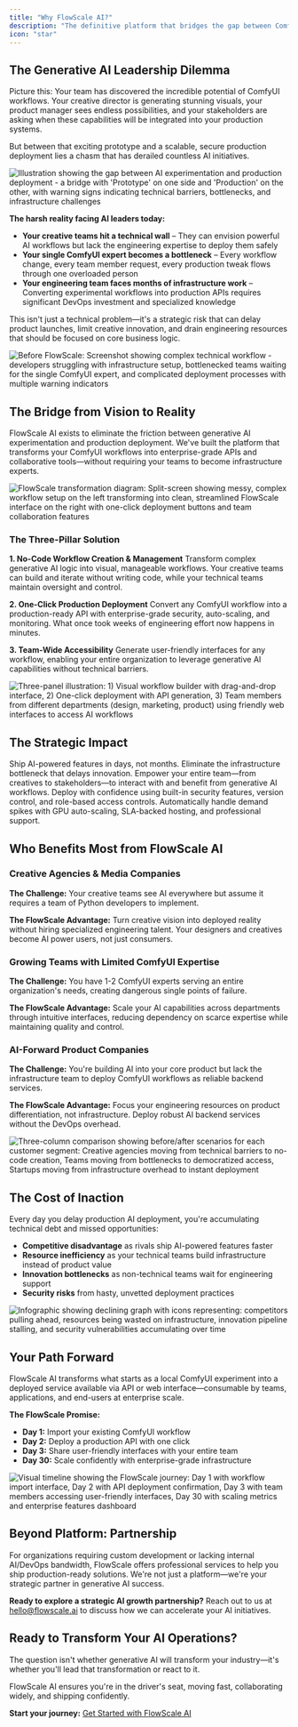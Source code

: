 ```yaml
---
title: "Why FlowScale AI?"
description: "The definitive platform that bridges the gap between ComfyUI experimentation and production-ready generative AI deployment"
icon: "star"
---
```


## The Generative AI Leadership Dilemma

Picture this: Your team has discovered the incredible potential of ComfyUI workflows. Your creative director is generating stunning visuals, your product manager sees endless possibilities, and your stakeholders are asking when these capabilities will be integrated into your production systems. 

But between that exciting prototype and a scalable, secure production deployment lies a chasm that has derailed countless AI initiatives.

<Frame>
  <img src="/images/why-flowscale/ai-leadership-challenge.png" alt="Illustration showing the gap between AI experimentation and production deployment - a bridge with 'Prototype' on one side and 'Production' on the other, with warning signs indicating technical barriers, bottlenecks, and infrastructure challenges" />
</Frame>

**The harsh reality facing AI leaders today:**

- **Your creative teams hit a technical wall** – They can envision powerful AI workflows but lack the engineering expertise to deploy them safely
- **Your single ComfyUI expert becomes a bottleneck** – Every workflow change, every team member request, every production tweak flows through one overloaded person
- **Your engineering team faces months of infrastructure work** – Converting experimental workflows into production APIs requires significant DevOps investment and specialized knowledge

This isn't just a technical problem—it's a strategic risk that can delay product launches, limit creative innovation, and drain engineering resources that should be focused on core business logic.

<Frame>
  <img src="/images/why-flowscale/before-flowscale.png" alt="Before FlowScale: Screenshot showing complex technical workflow - developers struggling with infrastructure setup, bottlenecked teams waiting for the single ComfyUI expert, and complicated deployment processes with multiple warning indicators" />
</Frame>

## The Bridge from Vision to Reality

FlowScale AI exists to eliminate the friction between generative AI experimentation and production deployment. We've built the platform that transforms your ComfyUI workflows into enterprise-grade APIs and collaborative tools—without requiring your teams to become infrastructure experts.

<Frame>
  <img src="/images/why-flowscale/flowscale-transformation.png" alt="FlowScale transformation diagram: Split-screen showing messy, complex workflow setup on the left transforming into clean, streamlined FlowScale interface on the right with one-click deployment buttons and team collaboration features" />
</Frame>

### The Three-Pillar Solution

**1. No-Code Workflow Creation & Management**
Transform complex generative AI logic into visual, manageable workflows. Your creative teams can build and iterate without writing code, while your technical teams maintain oversight and control.

**2. One-Click Production Deployment**
Convert any ComfyUI workflow into a production-ready API with enterprise-grade security, auto-scaling, and monitoring. What once took weeks of engineering effort now happens in minutes.

**3. Team-Wide Accessibility**
Generate user-friendly interfaces for any workflow, enabling your entire organization to leverage generative AI capabilities without technical barriers.

<Frame>
  <img src="/images/why-flowscale/three-pillar-solution.png" alt="Three-panel illustration: 1) Visual workflow builder with drag-and-drop interface, 2) One-click deployment with API generation, 3) Team members from different departments (design, marketing, product) using friendly web interfaces to access AI workflows" />
</Frame>

## The Strategic Impact

<CardGroup cols={2}>
  <Card title="Accelerated Time-to-Market" icon="rocket">
    Ship AI-powered features in days, not months. Eliminate the infrastructure bottleneck that delays innovation.
  </Card>
  <Card title="Democratized AI Access" icon="users">
    Empower your entire team—from creatives to stakeholders—to interact with and benefit from generative AI workflows.
  </Card>
  <Card title="Enterprise-Grade Security" icon="shield">
    Deploy with confidence using built-in security features, version control, and role-based access controls.
  </Card>
  <Card title="Scalable Infrastructure" icon="server">
    Automatically handle demand spikes with GPU auto-scaling, SLA-backed hosting, and professional support.
  </Card>
</CardGroup>

## Who Benefits Most from FlowScale AI

### Creative Agencies & Media Companies
**The Challenge:** Your creative teams see AI everywhere but assume it requires a team of Python developers to implement.

**The FlowScale Advantage:** Turn creative vision into deployed reality without hiring specialized engineering talent. Your designers and creatives become AI power users, not just consumers.

### Growing Teams with Limited ComfyUI Expertise
**The Challenge:** You have 1-2 ComfyUI experts serving an entire organization's needs, creating dangerous single points of failure.

**The FlowScale Advantage:** Scale your AI capabilities across departments through intuitive interfaces, reducing dependency on scarce expertise while maintaining quality and control.

### AI-Forward Product Companies
**The Challenge:** You're building AI into your core product but lack the infrastructure team to deploy ComfyUI workflows as reliable backend services.

**The FlowScale Advantage:** Focus your engineering resources on product differentiation, not infrastructure. Deploy robust AI backend services without the DevOps overhead.

<Frame>
  <img src="/images/why-flowscale/customer-segments-comparison.png" alt="Three-column comparison showing before/after scenarios for each customer segment: Creative agencies moving from technical barriers to no-code creation, Teams moving from bottlenecks to democratized access, Startups moving from infrastructure overhead to instant deployment" />
</Frame>

## The Cost of Inaction

Every day you delay production AI deployment, you're accumulating technical debt and missed opportunities:

- **Competitive disadvantage** as rivals ship AI-powered features faster
- **Resource inefficiency** as your technical teams build infrastructure instead of product value
- **Innovation bottlenecks** as non-technical teams wait for engineering support
- **Security risks** from hasty, unvetted deployment practices

<Frame>
  <img src="/images/why-flowscale/cost-of-inaction.png" alt="Infographic showing declining graph with icons representing: competitors pulling ahead, resources being wasted on infrastructure, innovation pipeline stalling, and security vulnerabilities accumulating over time" />
</Frame>

## Your Path Forward

FlowScale AI transforms what starts as a local ComfyUI experiment into a deployed service available via API or web interface—consumable by teams, applications, and end-users at enterprise scale.

**The FlowScale Promise:**
- **Day 1:** Import your existing ComfyUI workflow
- **Day 2:** Deploy a production API with one click
- **Day 3:** Share user-friendly interfaces with your entire team
- **Day 30:** Scale confidently with enterprise-grade infrastructure

<Frame>
  <img src="/images/why-flowscale/30-day-timeline.png" alt="Visual timeline showing the FlowScale journey: Day 1 with workflow import interface, Day 2 with API deployment confirmation, Day 3 with team members accessing user-friendly interfaces, Day 30 with scaling metrics and enterprise features dashboard" />
</Frame>

## Beyond Platform: Partnership

For organizations requiring custom development or lacking internal AI/DevOps bandwidth, FlowScale offers professional services to help you ship production-ready solutions. We're not just a platform—we're your strategic partner in generative AI success.

**Ready to explore a strategic AI growth partnership?** Reach out to us at [hello@flowscale.ai](mailto:hello@flowscale.ai) to discuss how we can accelerate your AI initiatives.

## Ready to Transform Your AI Operations?

The question isn't whether generative AI will transform your industry—it's whether you'll lead that transformation or react to it.

FlowScale AI ensures you're in the driver's seat, moving fast, collaborating widely, and shipping confidently.

**Start your journey:** [Get Started with FlowScale AI](/getting-started/introduction)
